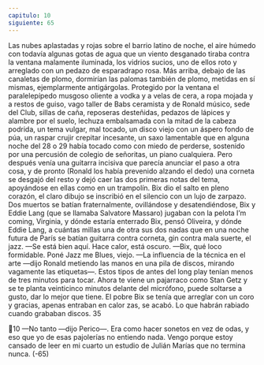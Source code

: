 ```yaml
---
capitulo: 10
siguiente: 65
---
```


Las nubes aplastadas y rojas sobre el barrio latino de noche, el aire húmedo
con todavía algunas gotas de agua que un viento desganado tiraba contra la
ventana malamente iluminada, los vidrios sucios, uno de ellos roto y arreglado
con un pedazo de esparadrapo rosa. Más arriba, debajo de las canaletas de
plomo, dormirían las palomas también de plomo, metidas en sí mismas,
ejemplarmente antigárgolas. Protegido por la ventana el paralelepípedo musgoso
oliente a vodka y a velas de cera, a ropa mojada y a restos de guiso, vago taller
de Babs ceramista y de Ronald músico, sede del Club, sillas de caña, reposeras
desteñidas, pedazos de lápices y alambre por el suelo, lechuza embalsamada con
la mitad de la cabeza podrida, un tema vulgar, mal tocado, un disco viejo con un
áspero fondo de púa, un raspar crujir crepitar incesante, un saxo lamentable que
en alguna noche del 28 o 29 había tocado como con miedo de perderse, sostenido
por una percusión de colegio de señoritas, un piano cualquiera. Pero después
venía una guitarra incisiva que parecía anunciar el paso a otra cosa, y de pronto
(Ronald los había prevenido alzando el dedo) una corneta se desgajó del resto y
dejó caer las dos primeras notas del tema, apoyándose en ellas como en un
trampolín. Bix dio el salto en pleno corazón, el claro dibujo se inscribió en el
silencio con un lujo de zarpazo. Dos muertos se batían fraternalmente,
ovillándose y desatendiéndose, Bix y Eddie Lang (que se llamaba Salvatore
Massaro) jugaban con la pelota I’m coming, Virginia, y dónde estaría enterrado
Bix, pensó Oliveira, y dónde Eddie Lang, a cuántas millas una de otra sus dos
nadas que en una noche futura de París se batían guitarra contra corneta, gin
contra mala suerte, el jazz.
—Se está bien aquí. Hace calor, está oscuro.
—Bix, qué loco formidable. Poné Jazz me Blues, viejo.
—La influencia de la técnica en el arte —dijo Ronald metiendo las manos en
una pila de discos, mirando vagamente las etiquetas—. Estos tipos de antes del
long play tenían menos de tres minutos para tocar. Ahora te viene un pajarraco
como Stan Getz y se te planta veinticinco minutos delante del micrófono, puede
soltarse a gusto, dar lo mejor que tiene. El pobre Bix se tenía que arreglar con un
coro y gracias, apenas entraban en calor zas, se acabó. Lo que habrán rabiado
cuando grababan discos.
35

10
—No tanto —dijo Perico—. Era como hacer sonetos en vez de odas, y eso que
yo de esas pajolerías no entiendo nada. Vengo porque estoy cansado de leer en
mi cuarto un estudio de Julián Marías que no termina nunca.
(-65)
